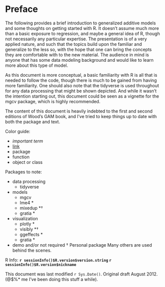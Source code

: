 # Preface


The following provides a brief introduction to generalized additive models and some thoughts on getting started with R.  It doesn't assume much more than a basic exposure to regression, and maybe a general idea of R, though not necessarily any particular expertise. The presentation is of a very applied nature, and such that the topics build upon the familiar and generalize to the less so, with the hope that one can bring the concepts they are comfortable with to the new material. The audience in mind is anyone that has some data modeling background and would like to learn more about this type of model.

As this document is more conceptual, a basic familiarity with R is all that is needed to follow the code, though there is much to be gained from having more familiarity.  One should also note that the <span class="pack">tidyverse</span> is used throughout for any data processing that might be shown depicted. And while it wasn't the intention starting out, this document could be seen as a vignette for the <span class="pack">mgcv</span> package, which is highly recommended.

The content of this document is heavily indebted to the first and second editions of Wood's GAM book, and I've tried to keep things up to date with both the package and text.



Color guide:

- *important term*
- [link]()
- <span class="pack">package</span>
- <span class="func">function</span>
- <span class="objclass">object or class</span>


Packages to note:

- data processing
    - <span class="pack">tidyverse</span>
- models
    - <span class="pack">mgcv</span>
    - <span class="pack">lme4</span> * 
    - <span class="pack">mixedup</span> *†
    - <span class="pack">gratia</span> *
- visualization
    - <span class="pack">plotly</span> *
    - <span class="pack">visibly</span> *†
    - <span class="pack">ggeffects</span> *
    - <span class="pack">gratia</span> *

* demo and/or not required
† Personal package
Many others are used behind the scenes.


R Info: **`r sessionInfo()$R.version$version.string` `r sessionInfo()$R.version$nickname`**


This document was last modified `r Sys.Date()`. Original draft August 2012. (@$%* me I've been doing this stuff a while).
